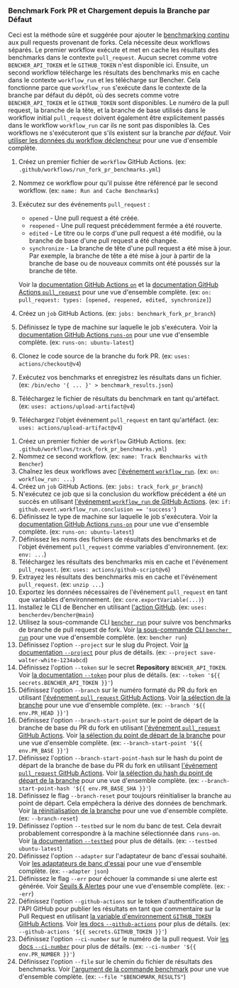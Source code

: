 
### Benchmark Fork PR et Chargement depuis la Branche par Défaut

Ceci est la méthode sûre et suggérée pour ajouter le [benchmarking continu][continuous benchmarking] aux pull requests provenant de forks. Cela nécessite deux workflows séparés. Le premier workflow exécute et met en cache les résultats des benchmarks dans le contexte `pull_request`. Aucun secret comme votre `BENCHER_API_TOKEN` et le `GITHUB_TOKEN` n'est disponible ici. Ensuite, un second workflow télécharge les résultats des benchmarks mis en cache dans le contexte `workflow_run` et les télécharge sur Bencher. Cela fonctionne parce que `workflow_run` s'exécute dans le contexte de la branche par défaut du dépôt, où des secrets comme votre `BENCHER_API_TOKEN` et le `GITHUB_TOKEN` sont disponibles. Le numéro de la pull request, la branche de la tête, et la branche de base utilisés dans le workflow initial `pull_request` doivent également être explicitement passés dans le workflow `workflow_run` car ils ne sont pas disponibles là. Ces workflows ne s'exécuteront que s'ils existent sur la branche _par défaut_. Voir [utiliser les données du workflow déclencheur][github actions trigger workflow] pour une vue d'ensemble complète.

<PullRequestsForkRunCode />

1. Créez un premier fichier de `workflow` GitHub Actions.
   (ex: `.github/workflows/run_fork_pr_benchmarks.yml`)
2. Nommez ce workflow pour qu'il puisse être référencé par le second workflow.
   (ex: `name: Run and Cache Benchmarks`)
3. Exécutez sur des événements `pull_request` :
    - `opened` - Une pull request a été créée.
    - `reopened` - Une pull request précédemment fermée a été rouverte.
    - `edited` - Le titre ou le corps d'une pull request a été modifié, ou la branche de base d'une pull request a été changée.
    - `synchronize` - La branche de tête d'une pull request a été mise à jour.
      Par exemple, la branche de tête a été mise à jour à partir de la branche de base ou de nouveaux commits ont été poussés sur la branche de tête.

   Voir la [documentation GitHub Actions `on`][github actions on]
   et la [documentation GitHub Actions `pull_request`][github action pull_request] pour une vue d'ensemble complète.
   (ex: `on: pull_request: types: [opened, reopened, edited, synchronize]`)
4. Créez un `job` GitHub Actions.
   (ex: `jobs: benchmark_fork_pr_branch`)
5. Définissez le type de machine sur laquelle le job s'exécutera.
   Voir la [documentation GitHub Actions `runs-on`][github actions runs-on]
   pour une vue d'ensemble complète.
   (ex: `runs-on: ubuntu-latest`)
6. Clonez le code source de la branche du fork PR.
   (ex: `uses: actions/checkout@v4`)
7. Exécutez vos benchmarks et enregistrez les résultats dans un fichier.
   (ex: `/bin/echo '{ ... }' > benchmark_results.json`)
8. Téléchargez le fichier de résultats du benchmark en tant qu'artéfact.
   (ex: `uses: actions/upload-artifact@v4`)
9. Téléchargez l'objet événement `pull_request` en tant qu'artéfact.
   (ex: `uses: actions/upload-artifact@v4`)

<PullRequestsForkTrackCode />

1. Créez un premier fichier de `workflow` GitHub Actions.
   (ex: `.github/workflows/track_fork_pr_benchmarks.yml`)
2. Nommez ce second workflow.
   (ex: `name: Track Benchmarks with Bencher`)
3. Chaînez les deux workflows avec
   [l'événement `workflow_run`][github actions workflow_run].
   (ex: `on: workflow_run: ...`)
4. Créez un `job` GitHub Actions.
   (ex: `jobs: track_fork_pr_branch`)
5. N'exécutez ce job que si la conclusion du workflow précédent a été un succès en utilisant
   [l'événement `workflow_run` de GitHub Actions][github actions workflow_run].
   (ex: `if: github.event.workflow_run.conclusion == 'success'`)
6. Définissez le type de machine sur laquelle le job s'exécutera.
   Voir la [documentation GitHub Actions `runs-on`][github actions runs-on]
   pour une vue d'ensemble complète.
   (ex: `runs-on: ubuntu-latest`)
7. Définissez les noms des fichiers de résultats des benchmarks et de l'objet événement `pull_request` comme variables d'environnement.
   (ex: `env: ...`)
8. Téléchargez les résultats des benchmarks mis en cache et l'événement `pull_request`.
   (ex: `uses: actions/github-script@v6`)
9. Extrayez les résultats des benchmarks mis en cache et l'événement `pull_request`.
   (ex: `unzip ...`)
10. Exportez les données nécessaires de l'événement `pull_request` en tant que variables d'environnement.
    (ex: `core.exportVariable(...)`)
11. Installez le CLI de Bencher en utilisant [l'action GitHub][bencher cli github action].
    (ex: `uses: bencherdev/bencher@main`)
12. Utilisez la sous-commande CLI <code><a href="/fr/docs/explanation/bencher-run/">bencher run</a></code>
    pour suivre vos benchmarks de branche de pull request de fork.
    Voir [la sous-commande CLI `bencher run`][bencher run] pour une vue d'ensemble complète.
    (ex: `bencher run`)
13. Définissez l'option `--project` sur le slug du Project.
    Voir [la documentation `--project`][project option] pour plus de détails.
    (ex: `--project save-walter-white-1234abcd`)
14. Définissez l'option `--token` sur le secret **Repository** `BENCHER_API_TOKEN`.
    Voir [la documentation `--token`][token option] pour plus de détails.
    (ex: `--token '${{ secrets.BENCHER_API_TOKEN }}'`)
15. Définissez l'option `--branch` sur le numéro formaté du PR du fork en utilisant
    [l'événement `pull_request` GitHub Actions][github action pull_request].
    Voir [la sélection de la branche][branch selection branch] pour une vue d'ensemble complète.
    (ex: `--branch '${{ env.PR_HEAD }}'`)
16. Définissez l'option `--branch-start-point` sur le point de départ de la branche de base du PR du fork en utilisant
    [l'événement `pull_request` GitHub Actions][branch selection start point].
    Voir [la sélection du point de départ de la branche][branch selection start point] pour une vue d'ensemble complète.
    (ex: `--branch-start-point '${{ env.PR_BASE }}'`)
17. Définissez l'option `--branch-start-point-hash` sur le hash du point de départ de la branche de base du PR du fork en utilisant
    [l'événement `pull_request` GitHub Actions][branch selection start point hash].
    Voir [la sélection du hash du point de départ de la branche][branch selection start point hash] pour une vue d'ensemble complète.
    (ex: `--branch-start-point-hash '${{ env.PR_BASE_SHA }}'`)
18. Définissez le flag `--branch-reset` pour toujours réinitialiser la branche au point de départ.
    Cela empêchera la dérive des données de benchmark.
    Voir [la réinitialisation de la branche][branch selection branch reset] pour une vue d'ensemble complète.
    (ex: `--branch-reset`)
19. Définissez l'option `--testbed` sur le nom du banc de test.
    Cela devrait probablement correspondre à la machine sélectionnée dans `runs-on`.
    Voir [la documentation `--testbed`][testbed option] pour plus de détails.
    (ex: `--testbed ubuntu-latest`)
20. Définissez l'option `--adapter` sur l'adaptateur de banc d'essai souhaité.
    Voir [les adaptateurs de banc d'essai][adapters] pour une vue d'ensemble complète.
    (ex: `--adapter json`)
21. Définissez le flag `--err` pour échouer la commande si une alerte est générée.
    Voir [Seuils & Alertes][alerts] pour une vue d'ensemble complète.
    (ex: `--err`)
22. Définissez l'option `--github-actions` sur le token d'authentification de l'API GitHub pour publier les résultats en tant que commentaire sur la Pull Request en utilisant
    [la variable d'environnement `GITHUB_TOKEN` GitHub Actions][github token].
    Voir [les docs `--github-actions`][github actions option] pour plus de détails.
    (ex: `--github-actions '${{ secrets.GITHUB_TOKEN }}'`)
23. Définissez l'option `--ci-number` sur le numéro de la pull request.
    Voir [les docs `--ci-number`][ci number option] pour plus de détails.
    (ex: `--ci-number '${{ env.PR_NUMBER }}'`)
24. Définissez l'option `--file` sur le chemin du fichier de résultats des benchmarks.
    Voir [l'argument de la commande benchmark][command argument] pour une vue d'ensemble complète.
    (ex: `--file "$BENCHMARK_RESULTS"`)


[github actions trigger workflow]: https://docs.github.com/en/actions/using-workflows/events-that-trigger-workflows#using-data-from-the-triggering-workflow
[github actions on]: https://docs.github.com/en/actions/using-workflows/workflow-syntax-for-github-actions#on
[github action pull_request]: https://docs.github.com/en/webhooks/webhook-events-and-payloads#pull_request
[github actions workflow_run]: https://docs.github.com/en/actions/using-workflows/events-that-trigger-workflows#workflow_run
[github actions runs-on]: https://docs.github.com/en/actions/using-workflows/workflow-syntax-for-github-actions#jobsjob_idruns-on
[bencher cli github action]: https://github.com/marketplace/actions/bencher-cli
[github token]: https://docs.github.com/en/actions/security-guides/automatic-token-authentication

[continuous benchmarking]: /fr/docs/explanation/continuous-benchmarking/
[bencher run]: /fr/docs/explanation/bencher-run/
[project option]: /fr/docs/explanation/bencher-run/#--project-project
[token option]: /fr/docs/explanation/bencher-run/#--token-token
[branch selection branch]: /fr/docs/explanation/branch-selection/#--branch-branch
[branch selection start point]: /fr/docs/explanation/branch-selection/#--branch-start-point-branch
[branch selection start point hash]: /fr/docs/explanation/branch-selection/#--branch-start-point-hash-hash
[branch selection branch reset]: /fr/docs/explanation/branch-selection/#--branch-reset
[testbed option]: /fr/docs/explanation/bencher-run/#--testbed-testbed
[adapters]: /fr/docs/explanation/adapters/
[alerts]: /fr/docs/explanation/thresholds/#alerts
[github actions option]: /fr/docs/explanation/bencher-run/#--github-actions-github_token
[ci number option]: /fr/docs/explanation/bencher-run/#--ci-id-id
[command argument]: /fr/docs/explanation/bencher-run/#benchmark-command